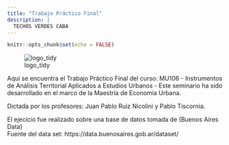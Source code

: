 ```yaml
---
title: "Trabajo Práctico Final"
description: |
  TECHOS VERDES CABA
---
```


```r
knitr::opts_chunk$set(echo = FALSE)
```

![logo_tidy](https://rviews.rstudio.com/post/2019-06-14-a-gentle-intro-to-tidymodels_files/figure-html/ds.png)


Aqui se encuentra el Trabajo Práctico Final del curso: MU106 - Instrumentos de Análisis Territorial Aplicados a Estudios Urbanos - Este seminario ha sido desarrollado en el marco de la Maestría de Economia Urbana. 

Dictada por los profesores: Juan Pablo Ruiz Nicolini y Pablo Tiscornia. 

El ejecicio fue realizado sobre una base de datos tomada de (Buenos Aires Data)  
Fuente del data set: https://data.buenosaires.gob.ar/dataset/


